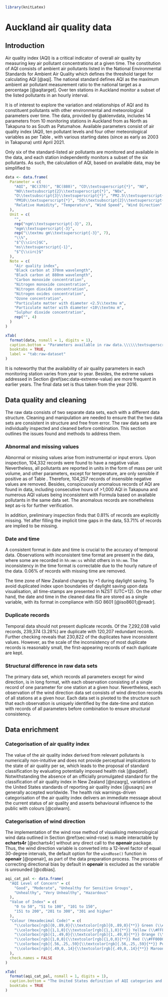 ```r
library(knitLatex)
```

# Auckland air quality data {#ch:data}

## Introduction

Air quality index (AQI) is a critical indicator of overall air quality by measuring key air pollutant concentrations at a given time. The constitution of AQI consists of ambient air pollutants listed in the National Environmental Standards for Ambient Air Quality which defines the threshold target for calculating AQI [@aqi]. The national standard defines AQI as the maximum ambient air pollutant measurement ratio to the national target as a percentage [@aqitarget]. Over ten stations in Auckland monitor a subset of the listed pollutants in an hourly interval.

It is of interest to explore the variation and relationships of AQI and its constituent pollutants with other environmental and meteorological parameters over time. The data, provided by @aklenvdata, includes 14 parameters from 10 monitoring stations in Auckland from as North as Takapuna to as South as Patumahoe. Available parameters consist of air quality index (AQI), ten pollutant levels and four other meteorological variables as per Table \ref{tab:raw-dataset}, with various starting dates (since as early as 2003 in Takapuna) until April 2021.

Only six of the standard-listed air pollutants are monitored and available in the data, and each station independently monitors a subset of the six pollutants. As such, the calculation of AQI, based on available data, may be simplified to

\begin{equation}\label{eq:aqicon} AQI = 100 \times \textrm{max}\{\frac{PM_{2.5}}{25}, \frac{PM_{10}}{50}, \frac{NO_{2}}{200}, \frac{SO_{2}}{350}, \frac{CO}{10}, \frac{O_{3}}{150}\} \end{equation}

```r
data <- data.frame(
  Parameter = c(
    "AQI", "BC(370)", "BC(880)", "CO\\textsuperscript{*}", "NO",
    "NO\\textsubscript{2}\\textsuperscript{*}", "NOx",
    "O\\textsubscript{3}\\textsuperscript{*}", "PM2.5\\textsuperscript{*}",
    "PM10\\textsuperscript{*}", "SO\\textsubscript{2}\\textsuperscript{*}",
    "Relative Humidity", "Temperature", "Wind Speed", "Wind Direction"
  ),
  Unit = c(
    "",
    rep("ngm\\textsuperscript{-3}", 2),
    "mgm\\textsuperscript{-3}",
    rep("\\textmu gm\\textsuperscript{-3}", 7),
    "\\%",
    "$^{\\circ}$C",
    "ms\\textsuperscript{-1}",
    "$^{\\circ}$"
  ),
  Note = c(
    "Air quality index",
    "Black carbon at 370nm wavelength",
    "Black carbon at 880nm wavelength",
    "Carbon monoxide concentration",
    "Nitrogen monoxide concentration",
    "Nitrogen dioxide concentration",
    "Nitrogen oxides concentration",
    "Ozone concentration",
    "Particulate matter with diameter <2.5\\textmu m",
    "Particulate matter with diameter <10\\textmu m",
    "Sulphur dioxide concentration",
    rep("", 4)
  )
)

xTab(
  format(data, nsmall = 1, digits = 1),
  caption.bottom = "Parameters available in raw data.\\\\\\textsuperscript{*} AQI-related ambient air pollutants",
  booktabs = TRUE,
  label = "tab:raw-dataset"
)
```

It is noteworthy that the availability of air quality parameters in each monitoring station varies from year to year. Besides, the extreme values addressed in Section \@ref(sec:data-extreme-value) are more frequent in earlier years. The final data set is thus taken from the year 2016.

## Data quality and cleaning

The raw data consists of two separate data sets, each with a different data structure. Cleaning and manipulation are needed to ensure that the two data sets are consistent in structure and free from error. The raw data sets are individually inspected and cleaned before combination. This section outlines the issues found and methods to address them.

### Abnormal and missing values {#sec:data-extreme-value}

Abnormal or missing values arise from instrumental or input errors. Upon inspection, 104,332 records were found to have a negative value. Nevertheless, all pollutants are reported in units in the form of mass per unit volume, and other parameters, except for temperature, are only sensible if positive as of Table \ref{tab:raw-dataset}. Therefore, 104,257 records of insensible negative values are removed. Besides, conspicuously anomalous records of AQI are found in data, including consecutive hours of >1,000 AQI in Takapuna and numerous AQI values being inconsistent with Formula \ref{eq:aqicon} based on available pollutants in the same data set. The anomalous records are nonetheless kept as-is for further verification.

In addition, preliminary inspection finds that 0.81% of records are explicitly missing. Yet after filling the implicit time gaps in the data, 53.71% of records are implied to be missing.

### Date and time

A consistent format in date and time is crucial to the accuracy of temporal data. Observations with inconsistent time format are present in the data, where some are recorded in `hh:mm:ss` whilst others in `hh:mm`. The inconsistency in the time format is correctable due to the hourly nature of the data. 0.06% of records with missing time are removed.

The time zone of New Zealand changes by +1 during daylight saving. To avoid duplicated index upon boundaries of daylight saving upon data visualisation, all time-stamps are presented in NZST (UTC+12). On the other hand, the date and time in the cleaned data file are stored as a single variable, with its format in compliance with ISO 8601 [@iso8601;@readr].

### Duplicate records

Temporal data should not present duplicate records. Of the 7,292,038 valid records, 239,374 (3.28%) are duplicate with 120,207 redundant records. Further checking reveals that 230,822 of the duplicates have inconsistent values. However, as the scale of the inconsistency of most duplicate records is reasonably small, the first-appearing records of each duplicate are kept.

### Structural difference in raw data sets

The primary data set, which records all parameters except for wind direction, is in long format, with each observation consisting of a single record of one parameter for one station at a given hour. Nevertheless, each observation of the wind direction data set consists of wind direction records of all stations at a given hour. Each data set is pivoted to the structure such that each observation is uniquely identified by the date-time and station with records of all parameters before combination to ensure structural consistency.

## Data enrichment

### Categorisation of air quality index

The value of the air quality index derived from relevant pollutants is numerically non-intuitive and does not provide perceptual implications to the state of air quality per se, which leads to the proposal of standard classification by evaluating potentially imposed health risk [@aqidef]. Notwithstanding the absence of an officially promulgated standard for the classification of air quality index in New Zealand [@nzaqrg], variations of the United States standards of reporting air quality index [@usaqrs] are generally accepted worldwide. The health risk warnings-driven categorisation of the air quality index delivers an immediate message about the current status of air quality and asserts behavioural influence to the public with colours [@colwarn].

### Categorisation of wind direction

The implementation of the wind rose method of visualising meteorological wind data outlined in Section \@ref(sec:wind-rose) is made interactable by **echarts4r** [@echarts4r] without any direct call to the **openair** package. Thus, the wind direction variable is converted into a 12-level factor of equal 30-degree intervals, the default option for the `windRose()` function in **openair** [@openair], as part of the data preparation process. The process of correcting directional bias by default in **openair** is excluded as the variable is unrounded [@cdbias].

```r
aqi_cat_pal <- data.frame(
  "AQI Level of Concern" = c(
    "Good", "Moderate", "Unhealthy for Sensitive Groups",
    "Unhealthy", "Very Unhealthy", "Hazardous"
  ),
  "Value of Index" = c(
    "0 to 50", "51 to 100", "101 to 150",
    "151 to 200", "201 to 300", "301 and higher"
  ),
  "Colour (Hexadecimal Code)" = c(
    "\\colorbox[rgb]{0,.89,0}{\\textcolor[rgb]{0,.89,0}{**}} Green (\\#00E400)",
    "\\colorbox[rgb]{1,1,0}{\\textcolor[rgb]{1,1,0}{**}} Yellow (\\#FFFF00)",
    "\\colorbox[rgb]{1,.49,0}{\\textcolor[rgb]{1,.49,0}{**}} Orange (\\#FF7E00)",
    "\\colorbox[rgb]{1,0,0}{\\textcolor[rgb]{1,0,0}{**}} Red (\\#FF0000)",
    "\\colorbox[rgb]{.56,.25,.59}{\\textcolor[rgb]{.56,.25,.59}{**}} Purple (\\#8F3F97)",
    "\\colorbox[rgb]{.49,0,.14}{\\textcolor[rgb]{.49,0,.14}{**}} Maroon (\\#7E0023)"
  ),
  check.names = FALSE
)

xTab(
  format(aqi_cat_pal, nsmall = 1, digits = 1),
  caption.bottom = "The United States definition of AQI categories and colours (\\cite{usaqrs}). Note that AQI is always rounded to the nearest integer.",
  booktabs = TRUE
)
```
